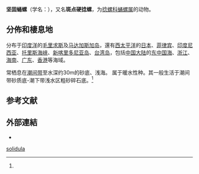 {{Speciesbox
| genus = Pupa
| species = solidula
| authority = ([[卡尔·林奈|Linnaeus]], 1758){{r|id10497}}
}}

'''坚固蛹螺'''{{r|id10497}}（学名：''{{lang|la|Pupa solidula}}''），又名'''斑点硬捻螺'''{{r|shell_1775}}，为[[捻螺科|捻螺科]][[蛹螺属|蛹螺属]]的动物{{r|shell_1775|id10497}}。

==分佈和棲息地==
分布于[[印度洋|印度洋]]的[[毛里求斯|毛里求斯]]及[[马达加斯加岛|马达加斯加岛]]{{r|id10497}}，還有[[西太平洋|西太平洋]]的[[日本|日本]]、[[菲律宾|菲律宾]]、[[印度尼西亚|印度尼西亚]]{{r|id10497|shell_1775}}、[[托里斯海峡|托里斯海峡]]、[[新喀里多尼亚岛|新喀里多尼亚岛]]、[[台湾岛|台湾岛]]{{r|id10497|shell_1775}}，包括[[中国大陆|中国大陆]]{{r|id10497|shell_1775}}的[[东中国海|东中国海]]、[[浙江|浙江]]、[[海南|海南]]、[[广东|广东]]、[[香港|香港]]等海域。

常栖息在[[潮间带|潮间带]]至水深约30m的砂底、浅海。{{r|shell_1775}}
属于暖水性种。其一般生活于潮间带砂质底-潮下带浅水区粗砂碎石底。<ref name='id10497'/>

==参考文献==
{{reflist |refs=
<ref name='id10497'>{{cite web
 |url          = http://www.bioinfo.cn/db05/BjdwSpecies.php?action=view&id=10497
 |deadurl      = yes
 |archiveurl   = https://web.archive.org/web/20131203122335/http://www.bioinfo.cn/db05/BjdwSpecies.php?action=view
 |title        = 坚固蛹螺
 |work         = 《中国动物物种编目数据库》
 |publisher    = 中国科学院微生物研究所
 |author       = 中国科学院动物研究所
 |access-date  = 2009-04-28
 |archive-date = 2013-12-03
 |language     = zh-hans
}}</ref>
<ref name="shell_1775">{{cite web
 |url          = http://shell.sinica.edu.tw/chinese/shellbase_detail.php?science_no=1775
 |title        = 国际贝库：斑点硬捻螺
 |publisher    = 台湾贝类资料库
 |access-date  = 2018-03-26
 |language     = zh-hant
 |archive-date = 2016-03-04
 |archive-url  = https://web.archive.org/web/20160304104908/http://shell.sinica.edu.tw/chinese/shellbase_detail.php?science_no=1775
 |dead-url     = no
}}</ref>
}}

==外部連結==
*{{Wikispecies-inline|Pupa solidula}}
{{Taxonbar|from=Q11080315}}

[[Category:蛹螺属|solidula]]


{{软体动物小作品}}